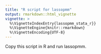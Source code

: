 ```yaml
---
title: "R script for lassopmm"
output: rmarkdown::html_vignette
vignette: >
  %\VignetteIndexEntry{lassopmm_stata_r}}
  %\VignetteEngine{knitr::rmarkdown}
  %\VignetteEncoding{UTF-8}
---
```



Copy this script in R and run lassopmm.


```r
```





